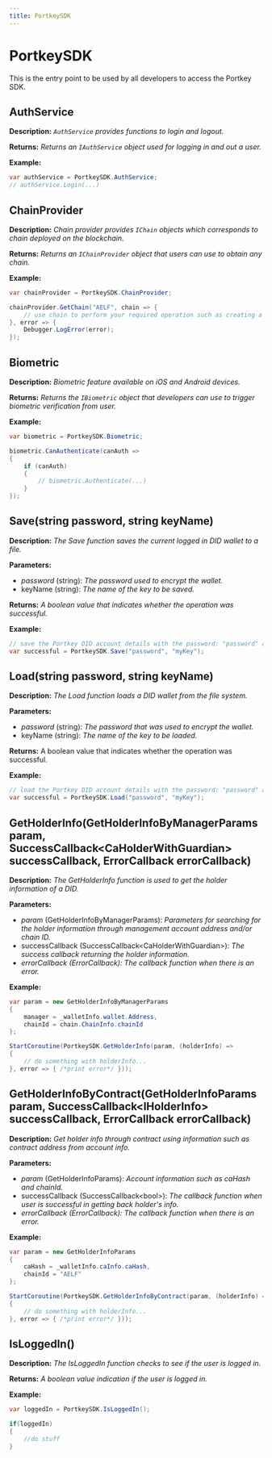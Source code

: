 ```yaml
---
title: PortkeySDK
---
```


# PortkeySDK

This is the entry point to be used by all developers to access the Portkey SDK.

## AuthService

**Description:** *`AuthService` provides functions to login and logout.*

**Returns:** *Returns an `IAuthService` object used for logging in and out a user.*

**Example:**

```c#
var authService = PortkeySDK.AuthService;
// authService.Login(...)
```

## ChainProvider

**Description:** *Chain provider provides `IChain` objects which corresponds to chain deployed on the blockchain.*

**Returns:** *Returns an `IChainProvider` object that users can use to obtain any chain.*

**Example:**

```c#
var chainProvider = PortkeySDK.ChainProvider;

chainProvider.GetChain("AELF", chain => {
    // use chain to perform your required operation such as creating a new ContractBasic
}, error => {
    Debugger.LogError(error);
});
```

## Biometric

**Description:** *Biometric feature available on iOS and Android devices.*

**Returns:** *Returns the `IBiometric` object that developers can use to trigger biometric verification from user.*

**Example:**

```c#
var biometric = PortkeySDK.Biometric;

biometric.CanAuthenticate(canAuth =>
{
    if (canAuth)
    {
        // biometric.Authenticate(...)
    }
});
```

## Save(string password, string keyName)

**Description:** *The Save function saves the current logged in DID wallet to a file.*

**Parameters:**

-   *password* (string): *The password used to encrypt the wallet.*
-   keyName (string): *The name of the key to be saved.*

**Returns:** *A boolean value that indicates whether the operation was successful.*

**Example:**

```c#
// save the Portkey DID account details with the password: "password" and key: "myKey"
var successful = PortkeySDK.Save("password", "myKey");
```

## Load(string password, string keyName)

**Description:** *The Load function loads a DID wallet from the file system.*

**Parameters:**

-   *password* (string): *The password that was used to encrypt the wallet.*
-   keyName (string): *The name of the key to be loaded.*

**Returns:** A boolean value that indicates whether the operation was successful.

**Example:**

```c#
// load the Portkey DID account details with the password: "password" and key: "myKey"
var successful = PortkeySDK.Load("password", "myKey");
```

## GetHolderInfo(GetHolderInfoByManagerParams param, SuccessCallback<CaHolderWithGuardian\> successCallback, ErrorCallback errorCallback)

**Description:** *The GetHolderInfo function is used to get the holder information of a DID.*

**Parameters:**

-   *param* (GetHolderInfoByManagerParams): *Parameters for searching for the holder information through management account address and/or chain ID.*
-   successCallback (SuccessCallback<CaHolderWithGuardian\>): *The success callback returning the holder information.*
-   *errorCallback (ErrorCallback): The callback function when there is an error.*

**Example:**

```c#
var param = new GetHolderInfoByManagerParams
{
    manager = _walletInfo.wallet.Address,
    chainId = chain.ChainInfo.chainId
};

StartCoroutine(PortkeySDK.GetHolderInfo(param, (holderInfo) =>
{
    // do something with holderInfo...
}, error => { /*print error*/ }));
```

## GetHolderInfoByContract(GetHolderInfoParams param, SuccessCallback<IHolderInfo\> successCallback, ErrorCallback errorCallback)

**Description:** *Get holder info through contract using information such as contract address from account info.*

**Parameters:**

-   *param* (GetHolderInfoParams): *Account information such as caHash and chainId.*
-   successCallback (SuccessCallback<bool\>): *The callback function when user is successful in getting back holder's info.*
-   *errorCallback (ErrorCallback): The callback function when there is an error.*

**Example:**

```c#
var param = new GetHolderInfoParams
{
    caHash = _walletInfo.caInfo.caHash,
    chainId = "AELF"
};

StartCoroutine(PortkeySDK.GetHolderInfoByContract(param, (holderInfo) =>
{
    // do something with holderInfo...
}, error => { /*print error*/ }));
```

## IsLoggedIn()

**Description:** *The IsLoggedIn function checks to see if the user is logged in.*

**Returns:** *A boolean value indication if the user is logged in.*

**Example:**

```c#
var loggedIn = PortkeySDK.IsLoggedIn();

if(loggedIn)
{
    //do stuff
}
```